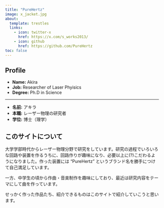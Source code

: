 ```yaml
---
title: "PureHertz"
image: x_jacket.jpg
about: 
  template: trestles
  links: 
    - icon: twitter-x
      href: https://x.com/s_works2013/
    - icon: github
      href: https://github.com/PureHertz
toc: false
---
```


## Profile

-   **Name:** Akira
-   **Job:** Researcher of Laser Phyisics
-   **Degree:** Ph.D in Science

------------------------------------------------------------------------

-   **名前:** アキラ
-   **本職:** レーザー物理の研究者
-   **学位:** 博士（理学）

## このサイトについて

大学学部時代からレーザー物理分野で研究をしています。研究の過程でいろいろな回路や装置を作るうちに、回路作りが趣味になり、必要以上に(?)こだわるようになりました。作った装置には "PureHertz" というブランド名を勝手につけて自己満足しています。

一方、中学生の頃から作曲・音楽制作を趣味にしており、最近は研究内容をテーマにして曲を作っています。

せっかく作った作品たち、紹介できるものはこのサイトで紹介していこうと思います。